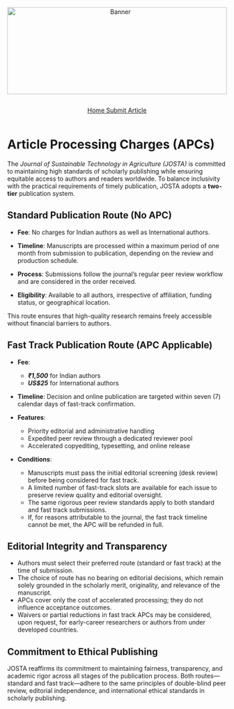 ```{=html}
<div style="text-align: center; margin-bottom: 1em;">
  <img src="websitecover.webp"
       alt="Banner"
       style="width: 100%; max-height: 200px; object-fit: cover;">
</div>
```

<link rel="stylesheet" href="https://cdn.jsdelivr.net/npm/bootstrap-icons/font/bootstrap-icons.css" />

<!-- Horizontal Button Group -->

::: {style="display: flex; flex-wrap: wrap; gap: 1em; justify-content: center; margin-top: 1em;"}
<a href="index.qmd" class="btn btn-outline-secondary"> <i  class="bi bi-house"></i> Home </a> <a href="submit.qmd" class="btn btn-outline-secondary"> <i class="bi bi-upload"></i> Submit Article </a>
:::

# Article Processing Charges (APCs) {.unnumbered}

The *Journal of Sustainable Technology in Agriculture (JOSTA)* is committed to maintaining high standards of scholarly publishing while ensuring equitable access to authors and readers worldwide. To balance inclusivity with the practical requirements of timely publication, JOSTA adopts a **two-tier** publication system.

## Standard Publication Route (No APC) {.unnumbered}

-   **Fee**: No charges for Indian authors as well as International authors.

-   **Timeline**: Manuscripts are processed within a maximum period of one month from submission to publication, depending on the review and production schedule.

-   **Process**: Submissions follow the journal’s regular peer review workflow and are considered in the order received.

-   **Eligibility**: Available to all authors, irrespective of affiliation, funding status, or geographical location.

This route ensures that high-quality research remains freely accessible without financial barriers to authors.

## Fast Track Publication Route (APC Applicable) {.unnumbered}

-   **Fee**:

    -   ***₹1,500*** for Indian authors
    -   ***US\$25*** for International authors

-   **Timeline**: Decision and online publication are targeted within seven (7) calendar days of fast-track confirmation.

-   **Features**:

    -   Priority editorial and administrative handling
    -   Expedited peer review through a dedicated reviewer pool
    -   Accelerated copyediting, typesetting, and online release

-   **Conditions**:

    -   Manuscripts must pass the initial editorial screening (desk review) before being considered for fast track.
    -   A limited number of fast-track slots are available for each issue to preserve review quality and editorial oversight.
    -   The same rigorous peer review standards apply to both standard and fast track submissions.
    -   If, for reasons attributable to the journal, the fast track timeline cannot be met, the APC will be refunded in full.

## Editorial Integrity and Transparency {.unnumbered}

-   Authors must select their preferred route (standard or fast track) at the time of submission.
-   The choice of route has no bearing on editorial decisions, which remain solely grounded in the scholarly merit, originality, and relevance of the manuscript.
-   APCs cover only the cost of accelerated processing; they do not influence acceptance outcomes.
-   Waivers or partial reductions in fast track APCs may be considered, upon request, for early-career researchers or authors from under developed countries.

## Commitment to Ethical Publishing {.unnumbered}

JOSTA reaffirms its commitment to maintaining fairness, transparency, and academic rigor across all stages of the publication process. Both routes—standard and fast track—adhere to the same principles of double-blind peer review, editorial independence, and international ethical standards in scholarly publishing.
